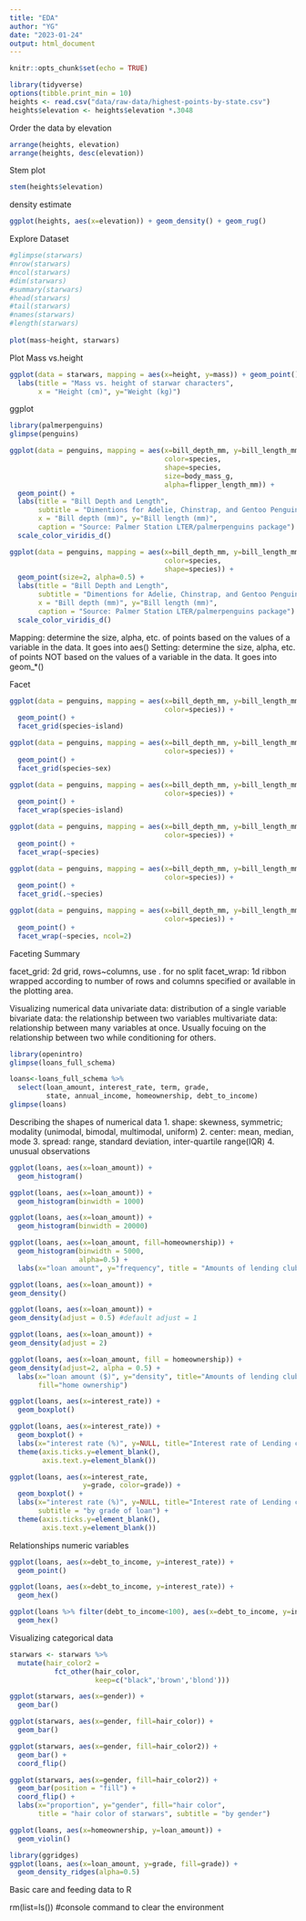 ```yaml
---
title: "EDA"
author: "YG"
date: "2023-01-24"
output: html_document
---
```


```r
knitr::opts_chunk$set(echo = TRUE)
```

```r
library(tidyverse)
options(tibble.print_min = 10)
heights <- read.csv("data/raw-data/highest-points-by-state.csv")
heights$elevation <- heights$elevation *.3048
```
Order the data by elevation
```r
arrange(heights, elevation)
arrange(heights, desc(elevation))
```

Stem plot
```r
stem(heights$elevation)
```
density estimate
```r
ggplot(heights, aes(x=elevation)) + geom_density() + geom_rug()
```
Explore Dataset

```r
#glimpse(starwars)
#nrow(starwars)
#ncol(starwars)
#dim(starwars)
#summary(starwars)
#head(starwars)
#tail(starwars)
#names(starwars)
#length(starwars)
 
plot(mass~height, starwars)
```

Plot Mass vs.height
```r
ggplot(data = starwars, mapping = aes(x=height, y=mass)) + geom_point() +
  labs(title = "Mass vs. height of starwar characters",
       x = "Height (cm)", y="Weight (kg)")
```
ggplot
```r
library(palmerpenguins)
glimpse(penguins)
```

```r
ggplot(data = penguins, mapping = aes(x=bill_depth_mm, y=bill_length_mm, 
                                      color=species,
                                      shape=species,
                                      size=body_mass_g,
                                      alpha=flipper_length_mm)) +
  geom_point() +
  labs(title = "Bill Depth and Length",
       subtitle = "Dimentions for Adelie, Chinstrap, and Gentoo Penguins",
       x = "Bill depth (mm)", y="Bill length (mm)",
       caption = "Source: Palmer Station LTER/palmerpenguins package") +
  scale_color_viridis_d()
```

```r
ggplot(data = penguins, mapping = aes(x=bill_depth_mm, y=bill_length_mm, 
                                      color=species,
                                      shape=species)) +
  geom_point(size=2, alpha=0.5) +
  labs(title = "Bill Depth and Length",
       subtitle = "Dimentions for Adelie, Chinstrap, and Gentoo Penguins",
       x = "Bill depth (mm)", y="Bill length (mm)",
       caption = "Source: Palmer Station LTER/palmerpenguins package") +
  scale_color_viridis_d()
```
Mapping: determine the size, alpha, etc. of points based on the values of a variable in the data. It goes into aes()
Setting: determine the size, alpha, etc. of points NOT based on the values of a variable in the data. It goes into geom_*()

Facet
```r
ggplot(data = penguins, mapping = aes(x=bill_depth_mm, y=bill_length_mm, 
                                      color=species)) +
  geom_point() +
  facet_grid(species~island)
```
```r
ggplot(data = penguins, mapping = aes(x=bill_depth_mm, y=bill_length_mm, 
                                      color=species)) +
  geom_point() +
  facet_grid(species~sex)
```


```r
ggplot(data = penguins, mapping = aes(x=bill_depth_mm, y=bill_length_mm, 
                                      color=species)) +
  geom_point() +
  facet_wrap(species~island)
```


```r
ggplot(data = penguins, mapping = aes(x=bill_depth_mm, y=bill_length_mm, 
                                      color=species)) +
  geom_point() +
  facet_wrap(~species)
```

```r
ggplot(data = penguins, mapping = aes(x=bill_depth_mm, y=bill_length_mm, 
                                      color=species)) +
  geom_point() +
  facet_grid(.~species)
```

```r
ggplot(data = penguins, mapping = aes(x=bill_depth_mm, y=bill_length_mm, 
                                      color=species)) +
  geom_point() +
  facet_wrap(~species, ncol=2)
```
Faceting Summary

facet_grid: 2d grid, rows~columns, use . for no split
facet_wrap: 1d ribbon wrapped according to number of rows and columns specified or available in the plotting area.


Visualizing numerical data
univariate data: distribution of a single variable
bivariate data: the relationship between two variables
multivariate data: relationship between many variables at once. Usually focuing on the relationship between two while conditioning for others.

```r
library(openintro)
glimpse(loans_full_schema)
```
```r
loans<-loans_full_schema %>%
  select(loan_amount, interest_rate, term, grade, 
         state, annual_income, homeownership, debt_to_income)
glimpse(loans)
```
Describing the shapes of numerical data
1. shape: skewness, symmetric; modality (unimodal, bimodal, multimodal, uniform)
2. center: mean, median, mode
3. spread: range, standard deviation, inter-quartile range(IQR)
4. unusual observations

```r
ggplot(loans, aes(x=loan_amount)) +
  geom_histogram()
```


```r
ggplot(loans, aes(x=loan_amount)) +
  geom_histogram(binwidth = 1000)
```


```r
ggplot(loans, aes(x=loan_amount)) +
  geom_histogram(binwidth = 20000)
```

```r
ggplot(loans, aes(x=loan_amount, fill=homeownership)) +
  geom_histogram(binwidth = 5000,
                 alpha=0.5) +
  labs(x="loan amount", y="frequency", title = "Amounts of lending club loans")
```

```r
ggplot(loans, aes(x=loan_amount)) +
geom_density()
```

```r
ggplot(loans, aes(x=loan_amount)) +
geom_density(adjust = 0.5) #default adjust = 1
```
```r
ggplot(loans, aes(x=loan_amount)) +
geom_density(adjust = 2)
```
```r
ggplot(loans, aes(x=loan_amount, fill = homeownership)) +
geom_density(adjust=2, alpha = 0.5) +
  labs(x="loan amount ($)", y="density", title="Amounts of lending club loans",
       fill="home ownership")
```
```r
ggplot(loans, aes(x=interest_rate)) + 
  geom_boxplot()
```
```r
ggplot(loans, aes(x=interest_rate)) + 
  geom_boxplot() +
  labs(x="interest rate (%)", y=NULL, title="Interest rate of Lending club loans") +
  theme(axis.ticks.y=element_blank(),
        axis.text.y=element_blank())
```
```r
ggplot(loans, aes(x=interest_rate,
                  y=grade, color=grade)) + 
  geom_boxplot() +
  labs(x="interest rate (%)", y=NULL, title="Interest rate of Lending club loans",
       subtitle = "by grade of loan") +
  theme(axis.ticks.y=element_blank(),
        axis.text.y=element_blank())
```
Relationships numeric variables

```r
ggplot(loans, aes(x=debt_to_income, y=interest_rate)) +
  geom_point()
```
```r
ggplot(loans, aes(x=debt_to_income, y=interest_rate)) +
  geom_hex()
```
```r
ggplot(loans %>% filter(debt_to_income<100), aes(x=debt_to_income, y=interest_rate)) +
  geom_hex()
```
Visualizing categorical data

```r
starwars <- starwars %>%
  mutate(hair_color2 = 
           fct_other(hair_color,
                     keep=c("black",'brown','blond')))
```

```r
ggplot(starwars, aes(x=gender)) +
  geom_bar()
```
```r
ggplot(starwars, aes(x=gender, fill=hair_color)) +
  geom_bar()
```

```r
ggplot(starwars, aes(x=gender, fill=hair_color2)) +
  geom_bar() +
  coord_flip()
```

```r
ggplot(starwars, aes(x=gender, fill=hair_color2)) +
  geom_bar(position = "fill") +
  coord_flip() +
  labs(x="proportion", y="gender", fill="hair color",
       title = "hair color of starwars", subtitle = "by gender")
```
```r
ggplot(loans, aes(x=homeownership, y=loan_amount)) +
  geom_violin()
```
```r
library(ggridges)
ggplot(loans, aes(x=loan_amount, y=grade, fill=grade)) +
  geom_density_ridges(alpha=0.5)
```
Basic care and feeding data to R

rm(list=ls()) #console command to clear the environment
